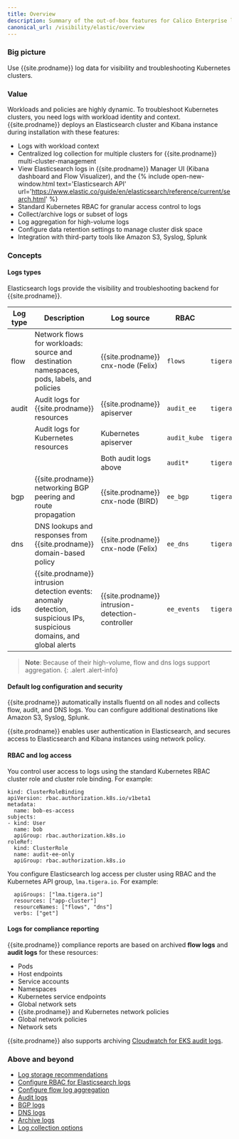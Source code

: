 ```yaml
---
title: Overview 
description: Summary of the out-of-box features for Calico Enterprise logs.
canonical_url: /visibility/elastic/overview
---
```


### Big picture

Use {{site.prodname}} log data for visibility and troubleshooting Kubernetes clusters.

### Value

Workloads and policies are highly dynamic. To troubleshoot Kubernetes clusters, you need logs with workload identity and context. {{site.prodname}} deploys an Elasticsearch cluster and Kibana instance during installation with these features:

- Logs with workload context
- Centralized log collection for multiple clusters for {{site.prodname}} multi-cluster-management
- View Elasticsearch logs in {{site.prodname}} Manager UI (Kibana dashboard and Flow Visualizer), and the {% include open-new-window.html text='Elasticsearch API' url='https://www.elastic.co/guide/en/elasticsearch/reference/current/search.html' %}
- Standard Kubernetes RBAC for granular access control to logs 
- Collect/archive logs or subset of logs
- Log aggregation for high-volume logs
- Configure data retention settings to manage cluster disk space 
- Integration with third-party tools like Amazon S3, Syslog, Splunk

### Concepts

#### Logs types

Elasticsearch logs provide the visibility and troubleshooting backend for {{site.prodname}}.

| Log type | Description                                                  | Log source                                       | RBAC         | Index                         |
| -------- | ------------------------------------------------------------ | ------------------------------------------------ | ------------ | ----------------------------- |
| flow     | Network flows for workloads: source and destination namespaces, pods, labels, and policies | {{site.prodname}} cnx-node (Felix)               | `flows`      | `tigera_secure_ee_flows`      |
| audit    | Audit logs for {{site.prodname}} resources                   | {{site.prodname}} apiserver                      | `audit_ee`   | `tigera_secure_ee_audit_ee`   |
|          | Audit logs for Kubernetes resources                          | Kubernetes apiserver                             | `audit_kube` | `tigera_secure_ee_audit_kube` |
|          |                                                              | Both audit logs above                            | `audit*`     | `tigera_secure_ee_audit*`     |
| bgp      | {{site.prodname}} networking BGP peering and route propagation | {{site.prodname}} cnx-node (BIRD)                | `ee_bgp`     | `tigera_secure_ee_bgp.*`      |
| dns      | DNS lookups and responses from {{site.prodname}} domain-based policy | {{site.prodname}} cnx-node (Felix)               | `ee_dns`     | `tigera_secure_ee_dns`        |
| ids      | {{site.prodname}} intrusion detection events: anomaly detection, suspicious IPs, suspicious domains, and global alerts | {{site.prodname}} intrusion-detection-controller | `ee_events`  | `tigera_secure_ee_events`     |

>**Note**: Because of their high-volume, flow and dns logs support aggregation.
{: .alert .alert-info}

#### Default log configuration and security

{{site.prodname}} automatically installs fluentd on all nodes and collects flow, audit, and DNS logs. You can configure additional destinations like Amazon S3, Syslog, Splunk.

{{site.prodname}} enables user authentication in Elasticsearch, and secures access to Elasticsearch and Kibana instances using network policy.

#### RBAC and log access

You control user access to logs using the standard Kubernetes RBAC cluster role and cluster role binding. For example:

```
kind: ClusterRoleBinding
apiVersion: rbac.authorization.k8s.io/v1beta1
metadata:
  name: bob-es-access
subjects:
- kind: User
  name: bob
  apiGroup: rbac.authorization.k8s.io
roleRef:
  kind: ClusterRole
  name: audit-ee-only
  apiGroup: rbac.authorization.k8s.io
```

You configure Elasticsearch log access per cluster using RBAC and the Kubernetes API group, `lma.tigera.io`. For example:

```
  apiGroups: ["lma.tigera.io"]
  resources: ["app-cluster"]
  resourceNames: ["flows", "dns"]
  verbs: ["get"] 

```

#### Logs for compliance reporting

{{site.prodname}} compliance reports are based on archived **flow logs** and **audit logs** for these resources:

- Pods
- Host endpoints
- Service accounts
- Namespaces
- Kubernetes service endpoints
- Global network sets
- {{site.prodname}} and Kubernetes network policies
- Global network policies
- Network sets

{{site.prodname}} also supports archiving [Cloudwatch for EKS audit logs]({{site.baseurl}}/reference/installation/api#operator.tigera.io/v1.LogCollectorSpec).

### Above and beyond

- [Log storage recommendations]({{site.baseurl}}/maintenance/logstorage/log-storage-recommendations)
- [Configure RBAC for Elasticsearch logs]({{site.baseurl}}/visibility/elastic/rbac-elasticsearch)
- [Configure flow log aggregation]({{site.baseurl}}/visibility/elastic/flow/aggregation)
- [Audit logs]({{site.baseurl}}/visibility/elastic/audit-overview)
- [BGP logs]({{site.baseurl}}/visibility/elastic/bgp)
- [DNS logs]({{site.baseurl}}/visibility/elastic/dns/dns-logs)
- [Archive logs]({{site.baseurl}}/visibility/elastic/archive-storage)
- [Log collection options]({{site.baseurl}}/reference/installation/api#operator.tigera.io/v1.LogCollectorSpec)
